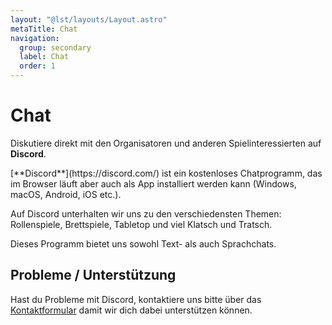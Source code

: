 ```yaml
---
layout: "@lst/layouts/Layout.astro"
metaTitle: Chat
navigation:
  group: secondary
  label: Chat
  order: 1
---
```



# Chat

Diskutiere direkt mit den Organisatoren und anderen Spielinteressierten auf **Discord**.

<Box type="success">
  [**Discord**](https://discord.com/) ist ein kostenloses Chatprogramm, das im Browser läuft aber auch als App installiert werden kann (Windows, macOS, Android, iOS etc.).
</Box>

Auf Discord unterhalten wir uns zu den verschiedensten Themen: Rollenspiele, Brettspiele, Tabletop und viel Klatsch und Tratsch.

Dieses Programm bietet uns sowohl Text- als auch Sprachchats.

<ButtonLink link="//chat.gildedernacht.ch" label="trete unserem Discord-Server bei"/>

## Probleme / Unterstützung

Hast du Probleme mit Discord, kontaktiere uns bitte über das [Kontaktformular](/kontakt) damit wir dich dabei unterstützen können.
